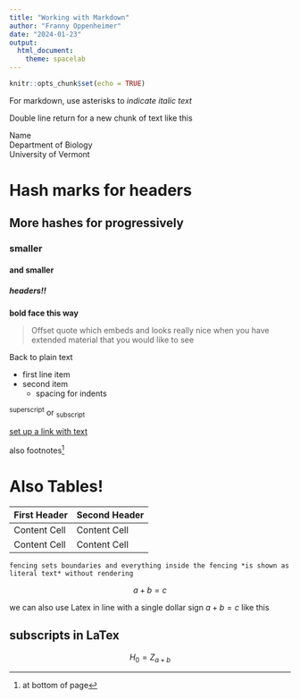 ```yaml
---
title: "Working with Markdown"
author: "Franny Oppenheimer"
date: "2024-01-23"
output: 
  html_document: 
    theme: spacelab
---
```


```r
knitr::opts_chunk$set(echo = TRUE)
```

For markdown, use asterisks to *indicate italic text*

Double line return for a new chunk of text like this

Name  
Department of Biology  
University of Vermont  

# Hash marks for headers

## More hashes for progressively

### smaller

#### and smaller

##### headers!!


**bold face this way**

>Offset quote which embeds and looks really nice when you have extended material that you would like to see

Back to plain text

* first line item  
* second item  
   - spacing for indents
   
^superscript^ or ~subscript~

[set up a link with text](website address)

also footnotes^[at bottom of page]


# Also Tables!

First Header  | Second Header
------------- | -------------
Content Cell  | Content Cell
Content Cell  | Content Cell

```
fencing sets boundaries and everything inside the fencing *is shown as literal text* without rendering
```

$$a + b =c$$

we can also use Latex in line with a single dollar sign $a +b=c$ like this

## subscripts in LaTex

$$ H_0 = Z_{a + b}$$
